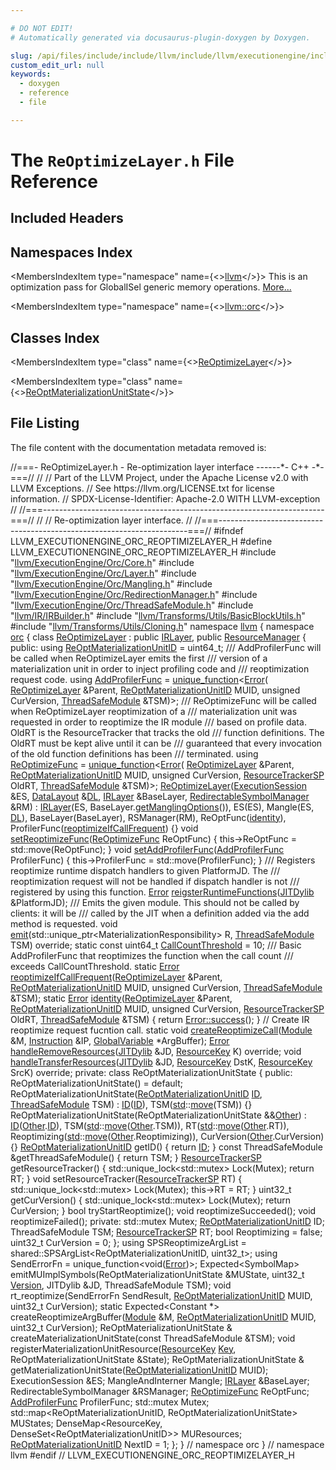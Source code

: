 ```yaml
---

# DO NOT EDIT!
# Automatically generated via docusaurus-plugin-doxygen by Doxygen.

slug: /api/files/include/include/llvm/include/llvm/executionengine/include/llvm/executionengine/orc/reoptimizelayer-h
custom_edit_url: null
keywords:
  - doxygen
  - reference
  - file

---
```





# The `ReOptimizeLayer.h` File Reference

<DoxygenPage pluginConfig={pluginConfig}>



## Included Headers

<IncludesList>
<IncludesListItem
  filePath="llvm/ExecutionEngine/Orc/Core.h"
  permalink="/docs/api/files/include/include/llvm/include/llvm/executionengine/include/llvm/executionengine/orc/core-h"
  isLocal="true" />
<IncludesListItem
  filePath="llvm/ExecutionEngine/Orc/Layer.h"
  permalink="/docs/api/files/include/include/llvm/include/llvm/executionengine/include/llvm/executionengine/orc/layer-h"
  isLocal="true" />
<IncludesListItem
  filePath="llvm/ExecutionEngine/Orc/Mangling.h"
  permalink="/docs/api/files/include/include/llvm/include/llvm/executionengine/include/llvm/executionengine/orc/mangling-h"
  isLocal="true" />
<IncludesListItem
  filePath="llvm/ExecutionEngine/Orc/RedirectionManager.h"
  permalink="/docs/api/files/include/include/llvm/include/llvm/executionengine/include/llvm/executionengine/orc/redirectionmanager-h"
  isLocal="true" />
<IncludesListItem
  filePath="llvm/ExecutionEngine/Orc/ThreadSafeModule.h"
  permalink="/docs/api/files/include/include/llvm/include/llvm/executionengine/include/llvm/executionengine/orc/threadsafemodule-h"
  isLocal="true" />
<IncludesListItem
  filePath="llvm/IR/IRBuilder.h"
  permalink="/docs/api/files/include/include/llvm/include/llvm/ir/irbuilder-h"
  isLocal="true" />
<IncludesListItem
  filePath="llvm/Transforms/Utils/BasicBlockUtils.h"
  permalink="/docs/api/files/include/include/llvm/include/llvm/transforms/include/llvm/transforms/utils/basicblockutils-h"
  isLocal="true" />
<IncludesListItem
  filePath="llvm/Transforms/Utils/Cloning.h"
  permalink="/docs/api/files/include/include/llvm/include/llvm/transforms/include/llvm/transforms/utils/cloning-h"
  isLocal="true" />
</IncludesList>

## Namespaces Index

<MembersIndex>

<MembersIndexItem
  type="namespace"
  name={<><a href="/docs/api/namespaces/llvm">llvm</a></>}>
This is an optimization pass for GlobalISel generic memory operations. <a href="/docs/api/namespaces/llvm/#details">More...</a>
</MembersIndexItem>

<MembersIndexItem
  type="namespace"
  name={<><a href="/docs/api/namespaces/llvm/orc">llvm::orc</a></>}>
</MembersIndexItem>

</MembersIndex>

## Classes Index

<MembersIndex>

<MembersIndexItem
  type="class"
  name={<><a href="/docs/api/classes/llvm/orc/reoptimizelayer">ReOptimizeLayer</a></>}>
</MembersIndexItem>

<MembersIndexItem
  type="class"
  name={<><a href="/docs/api/classes/llvm/orc/reoptimizelayer/reoptmaterializationunitstate">ReOptMaterializationUnitState</a></>}>
</MembersIndexItem>

</MembersIndex>


## File Listing

The file content with the documentation metadata removed is:

<ProgramListing>

<Link id="l00001" /><CodeLine lineNumber="1"><Highlight kind="comment">//===- ReOptimizeLayer.h - Re-optimization layer interface ------&#42;- C++ -&#42;-===//</Highlight><Highlight kind="normal"></Highlight></CodeLine>
<Link id="l00002" /><CodeLine lineNumber="2"><Highlight kind="normal"></Highlight><Highlight kind="comment">//</Highlight><Highlight kind="normal"></Highlight></CodeLine>
<Link id="l00003" /><CodeLine lineNumber="3"><Highlight kind="normal"></Highlight><Highlight kind="comment">// Part of the LLVM Project, under the Apache License v2.0 with LLVM Exceptions.</Highlight><Highlight kind="normal"></Highlight></CodeLine>
<Link id="l00004" /><CodeLine lineNumber="4"><Highlight kind="normal"></Highlight><Highlight kind="comment">// See https://llvm.org/LICENSE.txt for license information.</Highlight><Highlight kind="normal"></Highlight></CodeLine>
<Link id="l00005" /><CodeLine lineNumber="5"><Highlight kind="normal"></Highlight><Highlight kind="comment">// SPDX-License-Identifier: Apache-2.0 WITH LLVM-exception</Highlight><Highlight kind="normal"></Highlight></CodeLine>
<Link id="l00006" /><CodeLine lineNumber="6"><Highlight kind="normal"></Highlight><Highlight kind="comment">//</Highlight><Highlight kind="normal"></Highlight></CodeLine>
<Link id="l00007" /><CodeLine lineNumber="7"><Highlight kind="normal"></Highlight><Highlight kind="comment">//===----------------------------------------------------------------------===//</Highlight><Highlight kind="normal"></Highlight></CodeLine>
<Link id="l00008" /><CodeLine lineNumber="8"><Highlight kind="normal"></Highlight><Highlight kind="comment">//</Highlight><Highlight kind="normal"></Highlight></CodeLine>
<Link id="l00009" /><CodeLine lineNumber="9"><Highlight kind="normal"></Highlight><Highlight kind="comment">// Re-optimization layer interface.</Highlight><Highlight kind="normal"></Highlight></CodeLine>
<Link id="l00010" /><CodeLine lineNumber="10"><Highlight kind="normal"></Highlight><Highlight kind="comment">//</Highlight><Highlight kind="normal"></Highlight></CodeLine>
<Link id="l00011" /><CodeLine lineNumber="11"><Highlight kind="normal"></Highlight><Highlight kind="comment">//===----------------------------------------------------------------------===//</Highlight><Highlight kind="normal"></Highlight></CodeLine>
<Link id="l00012" /><CodeLine lineNumber="12"><Highlight kind="normal"></Highlight><Highlight kind="preprocessor">#ifndef LLVM&#95;EXECUTIONENGINE&#95;ORC&#95;REOPTIMIZELAYER&#95;H</Highlight><Highlight kind="normal"></Highlight></CodeLine>
<Link id="l00013" /><CodeLine lineNumber="13"><Highlight kind="normal"></Highlight><Highlight kind="preprocessor">#define LLVM&#95;EXECUTIONENGINE&#95;ORC&#95;REOPTIMIZELAYER&#95;H</Highlight><Highlight kind="normal"></Highlight></CodeLine>
<Link id="l00014" /><CodeLine lineNumber="14"><Highlight kind="normal"></Highlight></CodeLine>
<Link id="l00015" /><CodeLine lineNumber="15"><Highlight kind="normal"></Highlight><Highlight kind="preprocessor">#include &quot;<a href="/docs/api/files/include/include/llvm/include/llvm/executionengine/include/llvm/executionengine/orc/core-h">llvm/ExecutionEngine/Orc/Core.h</a>&quot;</Highlight><Highlight kind="normal"></Highlight></CodeLine>
<Link id="l00016" /><CodeLine lineNumber="16"><Highlight kind="normal"></Highlight><Highlight kind="preprocessor">#include &quot;<a href="/docs/api/files/include/include/llvm/include/llvm/executionengine/include/llvm/executionengine/orc/layer-h">llvm/ExecutionEngine/Orc/Layer.h</a>&quot;</Highlight><Highlight kind="normal"></Highlight></CodeLine>
<Link id="l00017" /><CodeLine lineNumber="17"><Highlight kind="normal"></Highlight><Highlight kind="preprocessor">#include &quot;<a href="/docs/api/files/include/include/llvm/include/llvm/executionengine/include/llvm/executionengine/orc/mangling-h">llvm/ExecutionEngine/Orc/Mangling.h</a>&quot;</Highlight><Highlight kind="normal"></Highlight></CodeLine>
<Link id="l00018" /><CodeLine lineNumber="18"><Highlight kind="normal"></Highlight><Highlight kind="preprocessor">#include &quot;<a href="/docs/api/files/include/include/llvm/include/llvm/executionengine/include/llvm/executionengine/orc/redirectionmanager-h">llvm/ExecutionEngine/Orc/RedirectionManager.h</a>&quot;</Highlight><Highlight kind="normal"></Highlight></CodeLine>
<Link id="l00019" /><CodeLine lineNumber="19"><Highlight kind="normal"></Highlight><Highlight kind="preprocessor">#include &quot;<a href="/docs/api/files/include/include/llvm/include/llvm/executionengine/include/llvm/executionengine/orc/threadsafemodule-h">llvm/ExecutionEngine/Orc/ThreadSafeModule.h</a>&quot;</Highlight><Highlight kind="normal"></Highlight></CodeLine>
<Link id="l00020" /><CodeLine lineNumber="20"><Highlight kind="normal"></Highlight><Highlight kind="preprocessor">#include &quot;<a href="/docs/api/files/include/include/llvm/include/llvm/ir/irbuilder-h">llvm/IR/IRBuilder.h</a>&quot;</Highlight><Highlight kind="normal"></Highlight></CodeLine>
<Link id="l00021" /><CodeLine lineNumber="21"><Highlight kind="normal"></Highlight><Highlight kind="preprocessor">#include &quot;<a href="/docs/api/files/include/include/llvm/include/llvm/transforms/include/llvm/transforms/utils/basicblockutils-h">llvm/Transforms/Utils/BasicBlockUtils.h</a>&quot;</Highlight><Highlight kind="normal"></Highlight></CodeLine>
<Link id="l00022" /><CodeLine lineNumber="22"><Highlight kind="normal"></Highlight><Highlight kind="preprocessor">#include &quot;<a href="/docs/api/files/include/include/llvm/include/llvm/transforms/include/llvm/transforms/utils/cloning-h">llvm/Transforms/Utils/Cloning.h</a>&quot;</Highlight><Highlight kind="normal"></Highlight></CodeLine>
<Link id="l00023" /><CodeLine lineNumber="23"><Highlight kind="normal"></Highlight></CodeLine>
<Link id="l00024" /><CodeLine lineNumber="24"><Highlight kind="normal"></Highlight><Highlight kind="keyword">namespace </Highlight><Highlight kind="normal"><a href="/docs/api/namespaces/llvm">llvm</a> &#123;</Highlight></CodeLine>
<Link id="l00025" /><CodeLine lineNumber="25"><Highlight kind="normal"></Highlight><Highlight kind="keyword">namespace </Highlight><Highlight kind="normal"><a href="/docs/api/namespaces/llvm/orc">orc</a> &#123;</Highlight></CodeLine>
<Link id="l00026" /><CodeLine lineNumber="26"><Highlight kind="normal"></Highlight></CodeLine>
<Link id="l00027" /><CodeLine lineNumber="27" lineLink="/docs/api/classes/llvm/orc/reoptimizelayer"><Highlight kind="normal"></Highlight><Highlight kind="keyword">class </Highlight><Highlight kind="normal"><a href="/docs/api/classes/llvm/orc/reoptimizelayer/#a0b568a5599904f23d7fab8e9e45663af">ReOptimizeLayer</a> : </Highlight><Highlight kind="keyword">public</Highlight><Highlight kind="normal"> <a href="/docs/api/classes/llvm/orc/irlayer/#a1141609d9c7e4bdd205bc09698ff51b3">IRLayer</a>, </Highlight><Highlight kind="keyword">public</Highlight><Highlight kind="normal"> <a href="/docs/api/classes/llvm/orc/resourcemanager">ResourceManager</a> &#123;</Highlight></CodeLine>
<Link id="l00028" /><CodeLine lineNumber="28"><Highlight kind="normal"></Highlight><Highlight kind="keyword">public</Highlight><Highlight kind="normal">:</Highlight></CodeLine>
<Link id="l00029" /><CodeLine lineNumber="29" lineLink="/docs/api/classes/llvm/orc/reoptimizelayer/#a81245c84a2a98f7c3b05d801696a2598"><Highlight kind="normal">  </Highlight><Highlight kind="keyword">using </Highlight><Highlight kind="normal"><a href="/docs/api/classes/llvm/orc/reoptimizelayer/#a81245c84a2a98f7c3b05d801696a2598">ReOptMaterializationUnitID</a> = uint64&#95;t;</Highlight></CodeLine>
<Link id="l00030" /><CodeLine lineNumber="30"><Highlight kind="normal"></Highlight><Highlight kind="comment"></Highlight></CodeLine>
<Link id="l00031" /><CodeLine lineNumber="31"><Highlight kind="comment">  /// AddProfilerFunc will be called when ReOptimizeLayer emits the first</Highlight></CodeLine>
<Link id="l00032" /><CodeLine lineNumber="32"><Highlight kind="comment">  /// version of a materialization unit in order to inject profiling code and</Highlight></CodeLine>
<Link id="l00033" /><CodeLine lineNumber="33"><Highlight kind="comment">  /// reoptimization request code.</Highlight><Highlight kind="normal"></Highlight></CodeLine>
<Link id="l00034" /><CodeLine lineNumber="34" lineLink="/docs/api/classes/llvm/orc/reoptimizelayer/#a433182a5de2e7e5d1ad1534249ab37ba"><Highlight kind="normal">  </Highlight><Highlight kind="keyword">using </Highlight><Highlight kind="normal"><a href="/docs/api/classes/llvm/orc/reoptimizelayer/#a433182a5de2e7e5d1ad1534249ab37ba">AddProfilerFunc</a> = <a href="/docs/api/classes/llvm/unique-function">unique&#95;function</a>&lt;<a href="/docs/api/namespaces/llvm/#ac226f3d2b9ca090171a8e0a8cb92c343a902b0d55fddef6f8d651fe1035b7d4bd">Error</a>(</Highlight></CodeLine>
<Link id="l00035" /><CodeLine lineNumber="35"><Highlight kind="normal">      <a href="/docs/api/classes/llvm/orc/reoptimizelayer/#a0b568a5599904f23d7fab8e9e45663af">ReOptimizeLayer</a> &amp;Parent, <a href="/docs/api/classes/llvm/orc/reoptimizelayer/#a81245c84a2a98f7c3b05d801696a2598">ReOptMaterializationUnitID</a> MUID,</Highlight></CodeLine>
<Link id="l00036" /><CodeLine lineNumber="36"><Highlight kind="normal">      </Highlight><Highlight kind="keywordtype">unsigned</Highlight><Highlight kind="normal"> CurVersion, <a href="/docs/api/classes/llvm/orc/threadsafemodule">ThreadSafeModule</a> &amp;TSM)&gt;;</Highlight></CodeLine>
<Link id="l00037" /><CodeLine lineNumber="37"><Highlight kind="normal"></Highlight><Highlight kind="comment"></Highlight></CodeLine>
<Link id="l00038" /><CodeLine lineNumber="38"><Highlight kind="comment">  /// ReOptimizeFunc will be called when ReOptimizeLayer reoptimization of a</Highlight></CodeLine>
<Link id="l00039" /><CodeLine lineNumber="39"><Highlight kind="comment">  /// materialization unit was requested in order to reoptimize the IR module</Highlight></CodeLine>
<Link id="l00040" /><CodeLine lineNumber="40"><Highlight kind="comment">  /// based on profile data. OldRT is the ResourceTracker that tracks the old</Highlight></CodeLine>
<Link id="l00041" /><CodeLine lineNumber="41"><Highlight kind="comment">  /// function definitions. The OldRT must be kept alive until it can be</Highlight></CodeLine>
<Link id="l00042" /><CodeLine lineNumber="42"><Highlight kind="comment">  /// guaranteed that every invocation of the old function definitions has been</Highlight></CodeLine>
<Link id="l00043" /><CodeLine lineNumber="43"><Highlight kind="comment">  /// terminated.</Highlight><Highlight kind="normal"></Highlight></CodeLine>
<Link id="l00044" /><CodeLine lineNumber="44" lineLink="/docs/api/classes/llvm/orc/reoptimizelayer/#a01ef2e9b5a8868d2c58079b69529089b"><Highlight kind="normal">  </Highlight><Highlight kind="keyword">using </Highlight><Highlight kind="normal"><a href="/docs/api/classes/llvm/orc/reoptimizelayer/#a01ef2e9b5a8868d2c58079b69529089b">ReOptimizeFunc</a> = <a href="/docs/api/classes/llvm/unique-function">unique&#95;function</a>&lt;<a href="/docs/api/namespaces/llvm/#ac226f3d2b9ca090171a8e0a8cb92c343a902b0d55fddef6f8d651fe1035b7d4bd">Error</a>(</Highlight></CodeLine>
<Link id="l00045" /><CodeLine lineNumber="45"><Highlight kind="normal">      <a href="/docs/api/classes/llvm/orc/reoptimizelayer/#a0b568a5599904f23d7fab8e9e45663af">ReOptimizeLayer</a> &amp;Parent, <a href="/docs/api/classes/llvm/orc/reoptimizelayer/#a81245c84a2a98f7c3b05d801696a2598">ReOptMaterializationUnitID</a> MUID,</Highlight></CodeLine>
<Link id="l00046" /><CodeLine lineNumber="46"><Highlight kind="normal">      </Highlight><Highlight kind="keywordtype">unsigned</Highlight><Highlight kind="normal"> CurVersion, <a href="/docs/api/namespaces/llvm/orc/#a25b487d71ccd2a8f38131e2b21c5d612">ResourceTrackerSP</a> OldRT, <a href="/docs/api/classes/llvm/orc/threadsafemodule">ThreadSafeModule</a> &amp;TSM)&gt;;</Highlight></CodeLine>
<Link id="l00047" /><CodeLine lineNumber="47"><Highlight kind="normal"></Highlight></CodeLine>
<Link id="l00048" /><CodeLine lineNumber="48" lineLink="/docs/api/classes/llvm/orc/reoptimizelayer/#a0b568a5599904f23d7fab8e9e45663af"><Highlight kind="normal">  <a href="/docs/api/classes/llvm/orc/reoptimizelayer/#a0b568a5599904f23d7fab8e9e45663af">ReOptimizeLayer</a>(<a href="/docs/api/classes/llvm/orc/executionsession">ExecutionSession</a> &amp;ES, <a href="/docs/api/classes/llvm/datalayout">DataLayout</a> &amp;<a href="/docs/api/files/lib/lib/target/lib/target/arm/armslshardening-cpp/#ad467c4ab9119043f9b7750ab986be61a">DL</a>, <a href="/docs/api/classes/llvm/orc/irlayer/#a1141609d9c7e4bdd205bc09698ff51b3">IRLayer</a> &amp;BaseLayer,</Highlight></CodeLine>
<Link id="l00049" /><CodeLine lineNumber="49"><Highlight kind="normal">                  <a href="/docs/api/classes/llvm/orc/redirectablesymbolmanager">RedirectableSymbolManager</a> &amp;RM)</Highlight></CodeLine>
<Link id="l00050" /><CodeLine lineNumber="50"><Highlight kind="normal">      : <a href="/docs/api/classes/llvm/orc/irlayer/#a1141609d9c7e4bdd205bc09698ff51b3">IRLayer</a>(ES, BaseLayer.<a href="/docs/api/classes/llvm/orc/irlayer/#ae3cfe72cdaca15dbe4c360d8bcdb5207">getManglingOptions</a>()), ES(ES), Mangle(ES, <a href="/docs/api/files/lib/lib/target/lib/target/arm/armslshardening-cpp/#ad467c4ab9119043f9b7750ab986be61a">DL</a>),</Highlight></CodeLine>
<Link id="l00051" /><CodeLine lineNumber="51"><Highlight kind="normal">        BaseLayer(BaseLayer), RSManager(RM), ReOptFunc(<a href="/docs/api/classes/llvm/orc/reoptimizelayer/#a1ca0a9a464229ad1ddfc9bae02574c6b">identity</a>),</Highlight></CodeLine>
<Link id="l00052" /><CodeLine lineNumber="52"><Highlight kind="normal">        ProfilerFunc(<a href="/docs/api/classes/llvm/orc/reoptimizelayer/#aa1d94843d12c81b1eda3d646bb2ab38e">reoptimizeIfCallFrequent</a>) &#123;&#125;</Highlight></CodeLine>
<Link id="l00053" /><CodeLine lineNumber="53"><Highlight kind="normal"></Highlight></CodeLine>
<Link id="l00054" /><CodeLine lineNumber="54" lineLink="/docs/api/classes/llvm/orc/reoptimizelayer/#a0f5875dd2423151ba677f05e35443652"><Highlight kind="normal">  </Highlight><Highlight kind="keywordtype">void</Highlight><Highlight kind="normal"> <a href="/docs/api/classes/llvm/orc/reoptimizelayer/#a0f5875dd2423151ba677f05e35443652">setReoptimizeFunc</a>(<a href="/docs/api/classes/llvm/orc/reoptimizelayer/#a01ef2e9b5a8868d2c58079b69529089b">ReOptimizeFunc</a> ReOptFunc) &#123;</Highlight></CodeLine>
<Link id="l00055" /><CodeLine lineNumber="55"><Highlight kind="normal">    this-&gt;ReOptFunc = std::move(ReOptFunc);</Highlight></CodeLine>
<Link id="l00056" /><CodeLine lineNumber="56"><Highlight kind="normal">  &#125;</Highlight></CodeLine>
<Link id="l00057" /><CodeLine lineNumber="57"><Highlight kind="normal"></Highlight></CodeLine>
<Link id="l00058" /><CodeLine lineNumber="58" lineLink="/docs/api/classes/llvm/orc/reoptimizelayer/#a7cb47e83bf9abcaaf27ec0b4c265afd3"><Highlight kind="normal">  </Highlight><Highlight kind="keywordtype">void</Highlight><Highlight kind="normal"> <a href="/docs/api/classes/llvm/orc/reoptimizelayer/#a7cb47e83bf9abcaaf27ec0b4c265afd3">setAddProfilerFunc</a>(<a href="/docs/api/classes/llvm/orc/reoptimizelayer/#a433182a5de2e7e5d1ad1534249ab37ba">AddProfilerFunc</a> ProfilerFunc) &#123;</Highlight></CodeLine>
<Link id="l00059" /><CodeLine lineNumber="59"><Highlight kind="normal">    this-&gt;ProfilerFunc = std::move(ProfilerFunc);</Highlight></CodeLine>
<Link id="l00060" /><CodeLine lineNumber="60"><Highlight kind="normal">  &#125;</Highlight></CodeLine>
<Link id="l00061" /><CodeLine lineNumber="61"><Highlight kind="normal"></Highlight><Highlight kind="comment"></Highlight></CodeLine>
<Link id="l00062" /><CodeLine lineNumber="62"><Highlight kind="comment">  /// Registers reoptimize runtime dispatch handlers to given PlatformJD. The</Highlight></CodeLine>
<Link id="l00063" /><CodeLine lineNumber="63"><Highlight kind="comment">  /// reoptimization request will not be handled if dispatch handler is not</Highlight></CodeLine>
<Link id="l00064" /><CodeLine lineNumber="64"><Highlight kind="comment">  /// registered by using this function.</Highlight><Highlight kind="normal"></Highlight></CodeLine>
<Link id="l00065" /><CodeLine lineNumber="65"><Highlight kind="normal">  <a href="/docs/api/classes/llvm/error">Error</a> <a href="/docs/api/classes/llvm/orc/reoptimizelayer/#a17a0b692655f9afeb0e25125cbf3b8cd">reigsterRuntimeFunctions</a>(<a href="/docs/api/classes/llvm/orc/jitdylib">JITDylib</a> &amp;PlatformJD);</Highlight></CodeLine>
<Link id="l00066" /><CodeLine lineNumber="66"><Highlight kind="normal"></Highlight><Highlight kind="comment"></Highlight></CodeLine>
<Link id="l00067" /><CodeLine lineNumber="67"><Highlight kind="comment">  /// Emits the given module. This should not be called by clients: it will be</Highlight></CodeLine>
<Link id="l00068" /><CodeLine lineNumber="68"><Highlight kind="comment">  /// called by the JIT when a definition added via the add method is requested.</Highlight><Highlight kind="normal"></Highlight></CodeLine>
<Link id="l00069" /><CodeLine lineNumber="69"><Highlight kind="normal">  </Highlight><Highlight kind="keywordtype">void</Highlight><Highlight kind="normal"> <a href="/docs/api/classes/llvm/orc/reoptimizelayer/#a0c88678c1ec65beaba8e75c3d2153d85">emit</a>(std::unique&#95;ptr&lt;MaterializationResponsibility&gt; R,</Highlight></CodeLine>
<Link id="l00070" /><CodeLine lineNumber="70"><Highlight kind="normal">            <a href="/docs/api/classes/llvm/orc/threadsafemodule">ThreadSafeModule</a> TSM) </Highlight><Highlight kind="keyword">override</Highlight><Highlight kind="normal">;</Highlight></CodeLine>
<Link id="l00071" /><CodeLine lineNumber="71"><Highlight kind="normal"></Highlight></CodeLine>
<Link id="l00072" /><CodeLine lineNumber="72" lineLink="/docs/api/classes/llvm/orc/reoptimizelayer/#adb2c501476e240de056fff1f511859f5"><Highlight kind="normal">  </Highlight><Highlight kind="keyword">static</Highlight><Highlight kind="normal"> </Highlight><Highlight kind="keyword">const</Highlight><Highlight kind="normal"> uint64&#95;t <a href="/docs/api/classes/llvm/orc/reoptimizelayer/#adb2c501476e240de056fff1f511859f5">CallCountThreshold</a> = 10;</Highlight></CodeLine>
<Link id="l00073" /><CodeLine lineNumber="73"><Highlight kind="normal"></Highlight><Highlight kind="comment"></Highlight></CodeLine>
<Link id="l00074" /><CodeLine lineNumber="74"><Highlight kind="comment">  /// Basic AddProfilerFunc that reoptimizes the function when the call count</Highlight></CodeLine>
<Link id="l00075" /><CodeLine lineNumber="75"><Highlight kind="comment">  /// exceeds CallCountThreshold.</Highlight><Highlight kind="normal"></Highlight></CodeLine>
<Link id="l00076" /><CodeLine lineNumber="76"><Highlight kind="normal">  </Highlight><Highlight kind="keyword">static</Highlight><Highlight kind="normal"> <a href="/docs/api/classes/llvm/error">Error</a> <a href="/docs/api/classes/llvm/orc/reoptimizelayer/#aa1d94843d12c81b1eda3d646bb2ab38e">reoptimizeIfCallFrequent</a>(<a href="/docs/api/classes/llvm/orc/reoptimizelayer/#a0b568a5599904f23d7fab8e9e45663af">ReOptimizeLayer</a> &amp;Parent,</Highlight></CodeLine>
<Link id="l00077" /><CodeLine lineNumber="77"><Highlight kind="normal">                                        <a href="/docs/api/classes/llvm/orc/reoptimizelayer/#a81245c84a2a98f7c3b05d801696a2598">ReOptMaterializationUnitID</a> MUID,</Highlight></CodeLine>
<Link id="l00078" /><CodeLine lineNumber="78"><Highlight kind="normal">                                        </Highlight><Highlight kind="keywordtype">unsigned</Highlight><Highlight kind="normal"> CurVersion,</Highlight></CodeLine>
<Link id="l00079" /><CodeLine lineNumber="79"><Highlight kind="normal">                                        <a href="/docs/api/classes/llvm/orc/threadsafemodule">ThreadSafeModule</a> &amp;TSM);</Highlight></CodeLine>
<Link id="l00080" /><CodeLine lineNumber="80"><Highlight kind="normal"></Highlight></CodeLine>
<Link id="l00081" /><CodeLine lineNumber="81" lineLink="/docs/api/classes/llvm/orc/reoptimizelayer/#a1ca0a9a464229ad1ddfc9bae02574c6b"><Highlight kind="normal">  </Highlight><Highlight kind="keyword">static</Highlight><Highlight kind="normal"> <a href="/docs/api/classes/llvm/error">Error</a> <a href="/docs/api/classes/llvm/orc/reoptimizelayer/#a1ca0a9a464229ad1ddfc9bae02574c6b">identity</a>(<a href="/docs/api/classes/llvm/orc/reoptimizelayer/#a0b568a5599904f23d7fab8e9e45663af">ReOptimizeLayer</a> &amp;Parent,</Highlight></CodeLine>
<Link id="l00082" /><CodeLine lineNumber="82"><Highlight kind="normal">                        <a href="/docs/api/classes/llvm/orc/reoptimizelayer/#a81245c84a2a98f7c3b05d801696a2598">ReOptMaterializationUnitID</a> MUID, </Highlight><Highlight kind="keywordtype">unsigned</Highlight><Highlight kind="normal"> CurVersion,</Highlight></CodeLine>
<Link id="l00083" /><CodeLine lineNumber="83"><Highlight kind="normal">                        <a href="/docs/api/namespaces/llvm/orc/#a25b487d71ccd2a8f38131e2b21c5d612">ResourceTrackerSP</a> OldRT, <a href="/docs/api/classes/llvm/orc/threadsafemodule">ThreadSafeModule</a> &amp;TSM) &#123;</Highlight></CodeLine>
<Link id="l00084" /><CodeLine lineNumber="84"><Highlight kind="normal">    </Highlight><Highlight kind="keywordflow">return</Highlight><Highlight kind="normal"> <a href="/docs/api/classes/llvm/error/#a4dfd0813c3d0e0a30439b5a3e9196b59">Error::success</a>();</Highlight></CodeLine>
<Link id="l00085" /><CodeLine lineNumber="85"><Highlight kind="normal">  &#125;</Highlight></CodeLine>
<Link id="l00086" /><CodeLine lineNumber="86"><Highlight kind="normal"></Highlight></CodeLine>
<Link id="l00087" /><CodeLine lineNumber="87"><Highlight kind="normal">  </Highlight><Highlight kind="comment">// Create IR reoptimize request fucntion call.</Highlight><Highlight kind="normal"></Highlight></CodeLine>
<Link id="l00088" /><CodeLine lineNumber="88"><Highlight kind="normal">  </Highlight><Highlight kind="keyword">static</Highlight><Highlight kind="normal"> </Highlight><Highlight kind="keywordtype">void</Highlight><Highlight kind="normal"> <a href="/docs/api/classes/llvm/orc/reoptimizelayer/#a7c9e3a3c2e449cbc1dfebc37503af252">createReoptimizeCall</a>(<a href="/docs/api/classes/llvm/module">Module</a> &amp;M, <a href="/docs/api/classes/llvm/instruction">Instruction</a> &amp;IP,</Highlight></CodeLine>
<Link id="l00089" /><CodeLine lineNumber="89"><Highlight kind="normal">                                   <a href="/docs/api/classes/llvm/globalvariable">GlobalVariable</a> &#42;ArgBuffer);</Highlight></CodeLine>
<Link id="l00090" /><CodeLine lineNumber="90"><Highlight kind="normal"></Highlight></CodeLine>
<Link id="l00091" /><CodeLine lineNumber="91"><Highlight kind="normal">  <a href="/docs/api/classes/llvm/error">Error</a> <a href="/docs/api/classes/llvm/orc/reoptimizelayer/#aacd0d657410c7bb991aeca1736fe82b3">handleRemoveResources</a>(<a href="/docs/api/classes/llvm/orc/jitdylib">JITDylib</a> &amp;JD, <a href="/docs/api/namespaces/llvm/orc/#a48eb648e96394270c69273c29bfad24e">ResourceKey</a> K) </Highlight><Highlight kind="keyword">override</Highlight><Highlight kind="normal">;</Highlight></CodeLine>
<Link id="l00092" /><CodeLine lineNumber="92"><Highlight kind="normal">  </Highlight><Highlight kind="keywordtype">void</Highlight><Highlight kind="normal"> <a href="/docs/api/classes/llvm/orc/reoptimizelayer/#a8a3455627cec2934fa2de73ac79470b5">handleTransferResources</a>(<a href="/docs/api/classes/llvm/orc/jitdylib">JITDylib</a> &amp;JD, <a href="/docs/api/namespaces/llvm/orc/#a48eb648e96394270c69273c29bfad24e">ResourceKey</a> DstK,</Highlight></CodeLine>
<Link id="l00093" /><CodeLine lineNumber="93"><Highlight kind="normal">                               <a href="/docs/api/namespaces/llvm/orc/#a48eb648e96394270c69273c29bfad24e">ResourceKey</a> SrcK) </Highlight><Highlight kind="keyword">override</Highlight><Highlight kind="normal">;</Highlight></CodeLine>
<Link id="l00094" /><CodeLine lineNumber="94"><Highlight kind="normal"></Highlight></CodeLine>
<Link id="l00095" /><CodeLine lineNumber="95"><Highlight kind="normal"></Highlight><Highlight kind="keyword">private</Highlight><Highlight kind="normal">:</Highlight></CodeLine>
<Link id="l00096" /><CodeLine lineNumber="96"><Highlight kind="normal">  </Highlight><Highlight kind="keyword">class </Highlight><Highlight kind="normal">ReOptMaterializationUnitState &#123;</Highlight></CodeLine>
<Link id="l00097" /><CodeLine lineNumber="97"><Highlight kind="normal">  </Highlight><Highlight kind="keyword">public</Highlight><Highlight kind="normal">:</Highlight></CodeLine>
<Link id="l00098" /><CodeLine lineNumber="98"><Highlight kind="normal">    ReOptMaterializationUnitState() = </Highlight><Highlight kind="keywordflow">default</Highlight><Highlight kind="normal">;</Highlight></CodeLine>
<Link id="l00099" /><CodeLine lineNumber="99"><Highlight kind="normal">    ReOptMaterializationUnitState(<a href="/docs/api/classes/llvm/orc/reoptimizelayer/#a81245c84a2a98f7c3b05d801696a2598">ReOptMaterializationUnitID</a> <a href="/docs/api/namespaces/llvm/callingconv/#abdf8cf606905c10634e831390981b0ed">ID</a>,</Highlight></CodeLine>
<Link id="l00100" /><CodeLine lineNumber="100"><Highlight kind="normal">                                  <a href="/docs/api/classes/llvm/orc/threadsafemodule">ThreadSafeModule</a> TSM)</Highlight></CodeLine>
<Link id="l00101" /><CodeLine lineNumber="101"><Highlight kind="normal">        : <a href="/docs/api/namespaces/llvm/callingconv/#abdf8cf606905c10634e831390981b0ed">ID</a>(<a href="/docs/api/namespaces/llvm/callingconv/#abdf8cf606905c10634e831390981b0ed">ID</a>), TSM(<a href="/docs/api/namespaces/std">std</a>::<a href="/docs/api/namespaces/llvm/#abfc9c7ecf70f66901e439f7c04ef3dbb">move</a>(TSM)) &#123;&#125;</Highlight></CodeLine>
<Link id="l00102" /><CodeLine lineNumber="102"><Highlight kind="normal">    ReOptMaterializationUnitState(ReOptMaterializationUnitState &amp;&amp;<a href="/docs/api/namespaces/llvm/#a9eb4f5b98b70ee4fab9614ed58282c1fa6311ae17c1ee52b36e68aaf4ad066387">Other</a>)</Highlight></CodeLine>
<Link id="l00103" /><CodeLine lineNumber="103"><Highlight kind="normal">        : <a href="/docs/api/namespaces/llvm/callingconv/#abdf8cf606905c10634e831390981b0ed">ID</a>(<a href="/docs/api/namespaces/llvm/#a9eb4f5b98b70ee4fab9614ed58282c1fa6311ae17c1ee52b36e68aaf4ad066387">Other</a>.<a href="/docs/api/namespaces/llvm/callingconv/#abdf8cf606905c10634e831390981b0ed">ID</a>), TSM(<a href="/docs/api/namespaces/std">std</a>::<a href="/docs/api/namespaces/llvm/#abfc9c7ecf70f66901e439f7c04ef3dbb">move</a>(<a href="/docs/api/namespaces/llvm/#a9eb4f5b98b70ee4fab9614ed58282c1fa6311ae17c1ee52b36e68aaf4ad066387">Other</a>.TSM)), RT(<a href="/docs/api/namespaces/std">std</a>::<a href="/docs/api/namespaces/llvm/#abfc9c7ecf70f66901e439f7c04ef3dbb">move</a>(<a href="/docs/api/namespaces/llvm/#a9eb4f5b98b70ee4fab9614ed58282c1fa6311ae17c1ee52b36e68aaf4ad066387">Other</a>.RT)),</Highlight></CodeLine>
<Link id="l00104" /><CodeLine lineNumber="104"><Highlight kind="normal">          Reoptimizing(<a href="/docs/api/namespaces/std">std</a>::<a href="/docs/api/namespaces/llvm/#abfc9c7ecf70f66901e439f7c04ef3dbb">move</a>(<a href="/docs/api/namespaces/llvm/#a9eb4f5b98b70ee4fab9614ed58282c1fa6311ae17c1ee52b36e68aaf4ad066387">Other</a>.Reoptimizing)),</Highlight></CodeLine>
<Link id="l00105" /><CodeLine lineNumber="105"><Highlight kind="normal">          CurVersion(<a href="/docs/api/namespaces/llvm/#a9eb4f5b98b70ee4fab9614ed58282c1fa6311ae17c1ee52b36e68aaf4ad066387">Other</a>.CurVersion) &#123;&#125;</Highlight></CodeLine>
<Link id="l00106" /><CodeLine lineNumber="106"><Highlight kind="normal"></Highlight></CodeLine>
<Link id="l00107" /><CodeLine lineNumber="107"><Highlight kind="normal">    <a href="/docs/api/classes/llvm/orc/reoptimizelayer/#a81245c84a2a98f7c3b05d801696a2598">ReOptMaterializationUnitID</a> getID() &#123; </Highlight><Highlight kind="keywordflow">return</Highlight><Highlight kind="normal"> <a href="/docs/api/namespaces/llvm/callingconv/#abdf8cf606905c10634e831390981b0ed">ID</a>; &#125;</Highlight></CodeLine>
<Link id="l00108" /><CodeLine lineNumber="108"><Highlight kind="normal"></Highlight></CodeLine>
<Link id="l00109" /><CodeLine lineNumber="109"><Highlight kind="normal">    </Highlight><Highlight kind="keyword">const</Highlight><Highlight kind="normal"> ThreadSafeModule &amp;getThreadSafeModule() &#123; </Highlight><Highlight kind="keywordflow">return</Highlight><Highlight kind="normal"> TSM; &#125;</Highlight></CodeLine>
<Link id="l00110" /><CodeLine lineNumber="110"><Highlight kind="normal"></Highlight></CodeLine>
<Link id="l00111" /><CodeLine lineNumber="111"><Highlight kind="normal">    <a href="/docs/api/namespaces/llvm/orc/#a25b487d71ccd2a8f38131e2b21c5d612">ResourceTrackerSP</a> getResourceTracker() &#123;</Highlight></CodeLine>
<Link id="l00112" /><CodeLine lineNumber="112"><Highlight kind="normal">      std::unique&#95;lock&lt;std::mutex&gt; Lock(Mutex);</Highlight></CodeLine>
<Link id="l00113" /><CodeLine lineNumber="113"><Highlight kind="normal">      </Highlight><Highlight kind="keywordflow">return</Highlight><Highlight kind="normal"> RT;</Highlight></CodeLine>
<Link id="l00114" /><CodeLine lineNumber="114"><Highlight kind="normal">    &#125;</Highlight></CodeLine>
<Link id="l00115" /><CodeLine lineNumber="115"><Highlight kind="normal"></Highlight></CodeLine>
<Link id="l00116" /><CodeLine lineNumber="116"><Highlight kind="normal">    </Highlight><Highlight kind="keywordtype">void</Highlight><Highlight kind="normal"> setResourceTracker(<a href="/docs/api/namespaces/llvm/orc/#a25b487d71ccd2a8f38131e2b21c5d612">ResourceTrackerSP</a> RT) &#123;</Highlight></CodeLine>
<Link id="l00117" /><CodeLine lineNumber="117"><Highlight kind="normal">      std::unique&#95;lock&lt;std::mutex&gt; Lock(Mutex);</Highlight></CodeLine>
<Link id="l00118" /><CodeLine lineNumber="118"><Highlight kind="normal">      this-&gt;RT = RT;</Highlight></CodeLine>
<Link id="l00119" /><CodeLine lineNumber="119"><Highlight kind="normal">    &#125;</Highlight></CodeLine>
<Link id="l00120" /><CodeLine lineNumber="120"><Highlight kind="normal"></Highlight></CodeLine>
<Link id="l00121" /><CodeLine lineNumber="121"><Highlight kind="normal">    uint32&#95;t getCurVersion() &#123;</Highlight></CodeLine>
<Link id="l00122" /><CodeLine lineNumber="122"><Highlight kind="normal">      std::unique&#95;lock&lt;std::mutex&gt; Lock(Mutex);</Highlight></CodeLine>
<Link id="l00123" /><CodeLine lineNumber="123"><Highlight kind="normal">      </Highlight><Highlight kind="keywordflow">return</Highlight><Highlight kind="normal"> CurVersion;</Highlight></CodeLine>
<Link id="l00124" /><CodeLine lineNumber="124"><Highlight kind="normal">    &#125;</Highlight></CodeLine>
<Link id="l00125" /><CodeLine lineNumber="125"><Highlight kind="normal"></Highlight></CodeLine>
<Link id="l00126" /><CodeLine lineNumber="126"><Highlight kind="normal">    </Highlight><Highlight kind="keywordtype">bool</Highlight><Highlight kind="normal"> tryStartReoptimize();</Highlight></CodeLine>
<Link id="l00127" /><CodeLine lineNumber="127"><Highlight kind="normal">    </Highlight><Highlight kind="keywordtype">void</Highlight><Highlight kind="normal"> reoptimizeSucceeded();</Highlight></CodeLine>
<Link id="l00128" /><CodeLine lineNumber="128"><Highlight kind="normal">    </Highlight><Highlight kind="keywordtype">void</Highlight><Highlight kind="normal"> reoptimizeFailed();</Highlight></CodeLine>
<Link id="l00129" /><CodeLine lineNumber="129"><Highlight kind="normal"></Highlight></CodeLine>
<Link id="l00130" /><CodeLine lineNumber="130"><Highlight kind="normal">  </Highlight><Highlight kind="keyword">private</Highlight><Highlight kind="normal">:</Highlight></CodeLine>
<Link id="l00131" /><CodeLine lineNumber="131"><Highlight kind="normal">    std::mutex Mutex;</Highlight></CodeLine>
<Link id="l00132" /><CodeLine lineNumber="132"><Highlight kind="normal">    <a href="/docs/api/classes/llvm/orc/reoptimizelayer/#a81245c84a2a98f7c3b05d801696a2598">ReOptMaterializationUnitID</a> ID;</Highlight></CodeLine>
<Link id="l00133" /><CodeLine lineNumber="133"><Highlight kind="normal">    ThreadSafeModule TSM;</Highlight></CodeLine>
<Link id="l00134" /><CodeLine lineNumber="134"><Highlight kind="normal">    <a href="/docs/api/namespaces/llvm/orc/#a25b487d71ccd2a8f38131e2b21c5d612">ResourceTrackerSP</a> RT;</Highlight></CodeLine>
<Link id="l00135" /><CodeLine lineNumber="135"><Highlight kind="normal">    </Highlight><Highlight kind="keywordtype">bool</Highlight><Highlight kind="normal"> Reoptimizing = </Highlight><Highlight kind="keyword">false</Highlight><Highlight kind="normal">;</Highlight></CodeLine>
<Link id="l00136" /><CodeLine lineNumber="136"><Highlight kind="normal">    uint32&#95;t CurVersion = 0;</Highlight></CodeLine>
<Link id="l00137" /><CodeLine lineNumber="137"><Highlight kind="normal">  &#125;;</Highlight></CodeLine>
<Link id="l00138" /><CodeLine lineNumber="138"><Highlight kind="normal"></Highlight></CodeLine>
<Link id="l00139" /><CodeLine lineNumber="139"><Highlight kind="normal">  </Highlight><Highlight kind="keyword">using </Highlight><Highlight kind="normal">SPSReoptimizeArgList =</Highlight></CodeLine>
<Link id="l00140" /><CodeLine lineNumber="140"><Highlight kind="normal">      shared::SPSArgList&lt;ReOptMaterializationUnitID, uint32&#95;t&gt;;</Highlight></CodeLine>
<Link id="l00141" /><CodeLine lineNumber="141"><Highlight kind="normal">  </Highlight><Highlight kind="keyword">using </Highlight><Highlight kind="normal">SendErrorFn = unique&#95;function&lt;void(<a href="/docs/api/namespaces/llvm/#ac226f3d2b9ca090171a8e0a8cb92c343a902b0d55fddef6f8d651fe1035b7d4bd">Error</a>)&gt;;</Highlight></CodeLine>
<Link id="l00142" /><CodeLine lineNumber="142"><Highlight kind="normal"></Highlight></CodeLine>
<Link id="l00143" /><CodeLine lineNumber="143"><Highlight kind="normal">  Expected&lt;SymbolMap&gt; emitMUImplSymbols(ReOptMaterializationUnitState &amp;MUState,</Highlight></CodeLine>
<Link id="l00144" /><CodeLine lineNumber="144"><Highlight kind="normal">                                        uint32&#95;t <a href="/docs/api/namespaces/llvm/#a689a023f54d38d41f6d952cac41ee538">Version</a>, JITDylib &amp;JD,</Highlight></CodeLine>
<Link id="l00145" /><CodeLine lineNumber="145"><Highlight kind="normal">                                        ThreadSafeModule TSM);</Highlight></CodeLine>
<Link id="l00146" /><CodeLine lineNumber="146"><Highlight kind="normal"></Highlight></CodeLine>
<Link id="l00147" /><CodeLine lineNumber="147"><Highlight kind="normal">  </Highlight><Highlight kind="keywordtype">void</Highlight><Highlight kind="normal"> rt&#95;reoptimize(SendErrorFn SendResult, <a href="/docs/api/classes/llvm/orc/reoptimizelayer/#a81245c84a2a98f7c3b05d801696a2598">ReOptMaterializationUnitID</a> MUID,</Highlight></CodeLine>
<Link id="l00148" /><CodeLine lineNumber="148"><Highlight kind="normal">                     uint32&#95;t CurVersion);</Highlight></CodeLine>
<Link id="l00149" /><CodeLine lineNumber="149"><Highlight kind="normal"></Highlight></CodeLine>
<Link id="l00150" /><CodeLine lineNumber="150"><Highlight kind="normal">  </Highlight><Highlight kind="keyword">static</Highlight><Highlight kind="normal"> Expected&lt;Constant &#42;&gt;</Highlight></CodeLine>
<Link id="l00151" /><CodeLine lineNumber="151"><Highlight kind="normal">  createReoptimizeArgBuffer(<a href="/docs/api/files/lib/lib/codegen/machinecheckdebugify-cpp/#a85892acfa8970627e9bd9c9815f15c25">Module</a> &amp;M, <a href="/docs/api/classes/llvm/orc/reoptimizelayer/#a81245c84a2a98f7c3b05d801696a2598">ReOptMaterializationUnitID</a> MUID,</Highlight></CodeLine>
<Link id="l00152" /><CodeLine lineNumber="152"><Highlight kind="normal">                            uint32&#95;t CurVersion);</Highlight></CodeLine>
<Link id="l00153" /><CodeLine lineNumber="153"><Highlight kind="normal"></Highlight></CodeLine>
<Link id="l00154" /><CodeLine lineNumber="154"><Highlight kind="normal">  ReOptMaterializationUnitState &amp;</Highlight></CodeLine>
<Link id="l00155" /><CodeLine lineNumber="155"><Highlight kind="normal">  createMaterializationUnitState(</Highlight><Highlight kind="keyword">const</Highlight><Highlight kind="normal"> ThreadSafeModule &amp;TSM);</Highlight></CodeLine>
<Link id="l00156" /><CodeLine lineNumber="156"><Highlight kind="normal"></Highlight></CodeLine>
<Link id="l00157" /><CodeLine lineNumber="157"><Highlight kind="normal">  </Highlight><Highlight kind="keywordtype">void</Highlight><Highlight kind="normal"></Highlight></CodeLine>
<Link id="l00158" /><CodeLine lineNumber="158"><Highlight kind="normal">  registerMaterializationUnitResource(<a href="/docs/api/namespaces/llvm/orc/#a48eb648e96394270c69273c29bfad24e">ResourceKey</a> <a href="/docs/api/namespaces/llvm/#a98c6256d0644613c6b5b3e2ef06ef5ce">Key</a>,</Highlight></CodeLine>
<Link id="l00159" /><CodeLine lineNumber="159"><Highlight kind="normal">                                      ReOptMaterializationUnitState &amp;State);</Highlight></CodeLine>
<Link id="l00160" /><CodeLine lineNumber="160"><Highlight kind="normal"></Highlight></CodeLine>
<Link id="l00161" /><CodeLine lineNumber="161"><Highlight kind="normal">  ReOptMaterializationUnitState &amp;</Highlight></CodeLine>
<Link id="l00162" /><CodeLine lineNumber="162"><Highlight kind="normal">  getMaterializationUnitState(<a href="/docs/api/classes/llvm/orc/reoptimizelayer/#a81245c84a2a98f7c3b05d801696a2598">ReOptMaterializationUnitID</a> MUID);</Highlight></CodeLine>
<Link id="l00163" /><CodeLine lineNumber="163"><Highlight kind="normal"></Highlight></CodeLine>
<Link id="l00164" /><CodeLine lineNumber="164"><Highlight kind="normal">  ExecutionSession &amp;ES;</Highlight></CodeLine>
<Link id="l00165" /><CodeLine lineNumber="165"><Highlight kind="normal">  MangleAndInterner Mangle;</Highlight></CodeLine>
<Link id="l00166" /><CodeLine lineNumber="166"><Highlight kind="normal">  <a href="/docs/api/classes/llvm/orc/irlayer/#a1141609d9c7e4bdd205bc09698ff51b3">IRLayer</a> &amp;BaseLayer;</Highlight></CodeLine>
<Link id="l00167" /><CodeLine lineNumber="167"><Highlight kind="normal">  RedirectableSymbolManager &amp;RSManager;</Highlight></CodeLine>
<Link id="l00168" /><CodeLine lineNumber="168"><Highlight kind="normal"></Highlight></CodeLine>
<Link id="l00169" /><CodeLine lineNumber="169"><Highlight kind="normal">  <a href="/docs/api/classes/llvm/orc/reoptimizelayer/#a01ef2e9b5a8868d2c58079b69529089b">ReOptimizeFunc</a> ReOptFunc;</Highlight></CodeLine>
<Link id="l00170" /><CodeLine lineNumber="170"><Highlight kind="normal">  <a href="/docs/api/classes/llvm/orc/reoptimizelayer/#a433182a5de2e7e5d1ad1534249ab37ba">AddProfilerFunc</a> ProfilerFunc;</Highlight></CodeLine>
<Link id="l00171" /><CodeLine lineNumber="171"><Highlight kind="normal"></Highlight></CodeLine>
<Link id="l00172" /><CodeLine lineNumber="172"><Highlight kind="normal">  std::mutex Mutex;</Highlight></CodeLine>
<Link id="l00173" /><CodeLine lineNumber="173"><Highlight kind="normal">  std::map&lt;ReOptMaterializationUnitID, ReOptMaterializationUnitState&gt; MUStates;</Highlight></CodeLine>
<Link id="l00174" /><CodeLine lineNumber="174"><Highlight kind="normal">  DenseMap&lt;ResourceKey, DenseSet&lt;ReOptMaterializationUnitID&gt;&gt; MUResources;</Highlight></CodeLine>
<Link id="l00175" /><CodeLine lineNumber="175"><Highlight kind="normal">  <a href="/docs/api/classes/llvm/orc/reoptimizelayer/#a81245c84a2a98f7c3b05d801696a2598">ReOptMaterializationUnitID</a> NextID = 1;</Highlight></CodeLine>
<Link id="l00176" /><CodeLine lineNumber="176"><Highlight kind="normal">&#125;;</Highlight></CodeLine>
<Link id="l00177" /><CodeLine lineNumber="177"><Highlight kind="normal"></Highlight></CodeLine>
<Link id="l00178" /><CodeLine lineNumber="178"><Highlight kind="normal">&#125; </Highlight><Highlight kind="comment">// namespace orc</Highlight><Highlight kind="normal"></Highlight></CodeLine>
<Link id="l00179" /><CodeLine lineNumber="179"><Highlight kind="normal">&#125; </Highlight><Highlight kind="comment">// namespace llvm</Highlight><Highlight kind="normal"></Highlight></CodeLine>
<Link id="l00180" /><CodeLine lineNumber="180"><Highlight kind="normal"></Highlight></CodeLine>
<Link id="l00181" /><CodeLine lineNumber="181"><Highlight kind="normal"></Highlight><Highlight kind="preprocessor">#endif </Highlight><Highlight kind="comment">// LLVM&#95;EXECUTIONENGINE&#95;ORC&#95;REOPTIMIZELAYER&#95;H</Highlight><Highlight kind="normal"></Highlight></CodeLine>

</ProgramListing>

</DoxygenPage>
